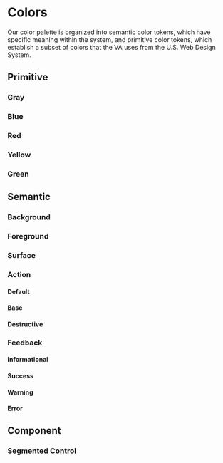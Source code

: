 
<Meta title="Design Tokens/Colors" />

# Colors
Our color palette is organized into semantic color tokens, which have specific meaning within the system, and primitive color tokens, which establish a subset of colors that the VA uses from the U.S. Web Design System.

## Primitive

### Gray
<ColorPalette>
  <ColorItem
    title="Black & White"
    subtitle="vadsColor"
    colors={{
      Black: Colors.vadsColorBlack,
      White: Colors.vadsColorWhite,
    }}
  />
  <ColorItem
    title="Base"
    subtitle="vadsColorBase"
    colors={{
      Darkest: Colors.vadsColorBaseDarkest,
      Darker: Colors.vadsColorBaseDarker,
      Dark: Colors.vadsColorBaseDark,
      Light: Colors.vadsColorBaseLight,
      Lighter: Colors.vadsColorBaseLighter,
      Lightest: Colors.vadsColorBaseLightest,
    }}
  />
  <ColorItem
    title="Gray"
    subtitle="vadsColorGray"
    colors={{
      WarmDark: Colors.vadsColorGrayWarmDark,
      Medium: Colors.vadsColorGrayMedium,
      WarmLight: Colors.vadsColorGrayWarmLight,
      LightAlt: Colors.vadsColorGrayLightAlt,
      CoolLight: Colors.vadsColorGrayCoolLight,
    }}
  />
  <ColorItem
    title="USWDS"
    subtitle="uswdsSystemColor"
    colors={{
      Gray90: Colors.uswdsSystemColorGray90,
      Gray80: Colors.uswdsSystemColorGray80,
      Gray30: Colors.uswdsSystemColorGray30,
    }}
  />
</ColorPalette>

### Blue
<ColorPalette>
  <ColorItem
    title="Primary"
    subtitle="vadsColorPrimary"
    colors={{
      Darker: Colors.vadsColorPrimaryDarker,
      Dark: Colors.vadsColorPrimaryDark,
      "—": Colors.vadsColorPrimary,
      Light: Colors.vadsColorPrimaryLight,
      Lighter: Colors.vadsColorPrimaryLighter,
    }}
  />
  <ColorItem
    title="Alternative"
    subtitle="vadsColorPrimaryAlt"
    colors={{
      Darkest: Colors.vadsColorPrimaryAltDarkest,
      Dark: Colors.vadsColorPrimaryAltDark,
      "—": Colors.vadsColorPrimaryAlt,
      Light: Colors.vadsColorPrimaryAltLight,
      Lightest: Colors.vadsColorPrimaryAltLightest,
    }}
  />
  <ColorItem
    title="Cool"
    subtitle="vadsColorBlueCool"
    colors={{
      "—": Colors.vadsColorBlueCool,
      Light: Colors.vadsColorBlueCoolLight,
      Lightest: Colors.vadsColorBlueCoolLightest,
    }}
  />
  <ColorItem
    title="USWDS"
    subtitle="uswdsSystemColor"
    colors={{
      BlueVivid80: Colors.uswdsSystemColorBlueVivid80,
      BlueVivid30: Colors.uswdsSystemColorBlueVivid30,
    }}
  />
</ColorPalette>

### Red
<ColorPalette>
  <ColorItem
    title="Secondary"
    subtitle="vadsColorSecondary"
    colors={{
      Darkest: Colors.vadsColorSecondaryDarkest,
      Dark: Colors.vadsColorSecondaryDark,
      "—": Colors.vadsColorSecondary,
      Light: Colors.vadsColorSecondaryLight,
      Lightest: Colors.vadsColorSecondaryLightest,
    }}
  />
  <ColorItem
    title="USWDS"
    subtitle="uswdsSystemColor"
    colors={{
      RedVivid80: Colors.uswdsSystemColorRedVivid80,
      RedVivid40: Colors.uswdsSystemColorRedVivid40,
    }}
  />
</ColorPalette>

### Yellow
<ColorPalette>
  <ColorItem
    title="Gold"
    subtitle="vadsColorGold"
    colors={{
      Lighter: Colors.vadsColorGoldLighter,
      Lightest: Colors.vadsColorGoldLightest,
    }}
  />
  <ColorItem
    title="USWDS"
    subtitle="uswdsSystemColor"
    colors={{
      YellowVivid80: Colors.uswdsSystemColorYellowVivid80,
      YellwoVivid20: Colors.uswdsSystemColorYellowVivid20,
    }}
  />
</ColorPalette>

### Green
<ColorPalette>
  <ColorItem
    title="Green"
    subtitle="vadsColorGreen"
    colors={{
      Light: Colors.vadsColorGreenLight,
      Lighter: Colors.vadsColorGreenLighter,
    }}
  />
  <ColorItem
    title="USWDS"
    subtitle="uswdsSystemColor"
    colors={{
      GreenCoolVivid80: Colors.uswdsSystemColorGreenCoolVivid80,
    }}
  />
</ColorPalette>

## Semantic

### Background
<ColorPalette>
  <ColorItem
    title="Default"
    subtitle="vadsColorBackgroundDefault"
    colors={{
      OnLight: Colors.vadsColorBackgroundDefaultOnLight,
      OnDark: Colors.vadsColorBgDefaultOnDark,
    }}
  />
</ColorPalette>

### Foreground
<ColorPalette>
  <ColorItem
    title="Default"
    subtitle="vadsColorForegroundDefault"
    colors={{
      OnLight: Colors.vadsColorForegroundDefaultOnLight,
      OnDark: Colors.vadsColorForegroundDefaultOnDark,
    }}
  />
  <ColorItem
    title="Inverse"
    subtitle="vadsColorForegroundInverse"
    colors={{
      OnLight: Colors.vadsColorForegroundInverseOnLight,
      OnDark: Colors.vadsColorForegroundInverseOnDark,
    }}
  />
</ColorPalette>

### Surface
<ColorPalette>
  <ColorItem
    title="Default"
    subtitle="vadsColorSurfaceDefault"
    colors={{
      OnLight: Colors.vadsColorSurfaceDefaultOnLight,
      OnDark: Colors.vadsColorSurfaceDefaultOnDark,
    }}
  />
  <ColorItem
    title="Inverse"
    subtitle="vadsColorSurfaceInverse"
    colors={{
      OnLight: Colors.vadsColorSurfaceInverseOnLight,
      OnDark: Colors.vadsColorSurfaceInverseOnDark,
    }}
  />
  <ColorItem
    title="Secondary"
    subtitle="vadsColorSurfaceSecondary"
    colors={{
      OnLight: Colors.vadsColorSurfaceSecondaryOnLight,
      OnDark: Colors.vadsColorSurfaceSecondaryOnDark,
    }}
  />
</ColorPalette>

### Action
<ColorPalette>
  <ColorItem
    title=""
    subtitle="vadsColorActionForegroundInverse"
    colors={{
      OnLight: Colors.vadsColorActionForegroundInverseOnLight,
      OnDark: Colors.vadsColorActionForegroundInverseOnDark,
    }}
  />
</ColorPalette>

#### Default
<ColorPalette>
  <ColorItem
    title="Foreground"
    subtitle="vadsColorActionForegroundDefault"
    colors={{
      OnLight: Colors.vadsColorActionForegroundDefaultOnLight,
      OnDark: Colors.vadsColorActionForegroundDefaultOnDark,
    }}
  />
  <ColorItem
    title="Foreground (active)"
    subtitle="vadsColorActionForegroundDefaultActive"
    colors={{
      OnLight: Colors.vadsColorActionForegroundDefaultActiveOnLight,
      OnDark: Colors.vadsColorActionForegroundDefaultActiveOnDark,
    }}
  />
  <ColorItem
    title="Surface"
    subtitle="vadsColorActionSurfaceDefault"
    colors={{
      OnLight: Colors.vadsColorActionSurfaceDefaultOnLight,
      OnDark: Colors.vadsColorActionSurfaceDefaultOnDark,
    }}
  />
  <ColorItem
    title="Surface (active)"
    subtitle="vadsColorActionSurfaceDefaultActive"
    colors={{
      OnLight: Colors.vadsColorActionSurfaceDefaultActiveOnLight,
      OnDark: Colors.vadsColorActionSurfaceDefaultActiveOnDark,
    }}
  />
  <ColorItem
    title="Border"
    subtitle="vadsColorActionBorderDefault"
    colors={{
      OnLight: Colors.vadsColorActionBorderDefaultOnLight,
      OnDark: Colors.vadsColorActionBorderDefaultOnDark,
    }}
  />
  <ColorItem
    title="Border (active)"
    subtitle="vadsColorActionBorderDefaultActive"
    colors={{
      OnLight: Colors.vadsColorActionBorderDefaultActiveOnLight,
      OnDark: Colors.vadsColorActionBorderDefaultActiveOnDark,
    }}
  />
</ColorPalette>

#### Base
<ColorPalette>
  <ColorItem
    title="Foreground"
    subtitle="vadsColorActionForegroundBase"
    colors={{
      OnLight: Colors.vadsColorActionForegroundBaseOnLight,
      OnDark: Colors.vadsColorActionForegroundBaseOnDark,
    }}
  />
  <ColorItem
    title="Foreground (active)"
    subtitle="vadsColorActionForegroundBaseActive"
    colors={{
      OnLight: Colors.vadsColorActionForegroundBaseActiveOnLight,
      OnDark: Colors.vadsColorActionForegroundBaseActiveOnDark,
    }}
  />
  <ColorItem
    title="Surface"
    subtitle="vadsColorActionSurfaceBase"
    colors={{
      OnLight: Colors.vadsColorActionSurfaceBaseOnLight,
      OnDark: Colors.vadsColorActionSurfaceBaseOnDark,
    }}
  />
  <ColorItem
    title="Surface (active)"
    subtitle="vadsColorActionSurfaceBaseActive"
    colors={{
      OnLight: Colors.vadsColorActionSurfaceBaseActiveOnLight,
      OnDark: Colors.vadsColorActionSurfaceBaseActiveOnDark,
    }}
  />
  <ColorItem
    title="Border"
    subtitle="vadsColorActionBorderBase"
    colors={{
      OnLight: Colors.vadsColorActionBorderBaseOnLight,
      OnDark: Colors.vadsColorActionBorderBaseOnDark,
    }}
  />
  <ColorItem
    title="Border (active)"
    subtitle="vadsColorActionBorderBaseActive"
    colors={{
      OnLight: Colors.vadsColorActionBorderBaseActiveOnLight,
      OnDark: Colors.vadsColorActionBorderBaseActiveOnDark,
    }}
  />
</ColorPalette>

#### Destructive
<ColorPalette>
  <ColorItem
    title="Surface"
    subtitle="vadsColorActionSurfaceDestructive"
    colors={{
      OnLight: Colors.vadsColorActionSurfaceDestructiveOnLight,
      OnDark: Colors.vadsColorActionSurfaceDestructiveOnDark,
    }}
  />
  <ColorItem
    title="Surface (active)"
    subtitle="vadsColorActionSurfaceDestructiveActive"
    colors={{
      OnLight: Colors.vadsColorActionSurfaceDestructiveActiveOnLight,
      OnDark: Colors.vadsColorActionSurfaceDestructiveActiveOnDark,
    }}
  />
</ColorPalette>

### Feedback

#### Informational
<ColorPalette>
  <ColorItem
    title="Border"
    subtitle="vadsColorFeedbackBorderInfo"
    colors={{
      OnLight: Colors.vadsColorFeedbackBorderInfoOnLight,
      OnDark: Colors.vadsColorFeedbackBorderInfoOnDark,
    }}
  />
  <ColorItem
    title="Surface"
    subtitle="vadsColorFeedbackSurfaceInfo"
    colors={{
      OnLight: Colors.vadsColorFeedbackSurfaceInfoOnLight,
      OnDark: Colors.vadsColorFeedbackSurfaceInfoOnDark,
    }}
  />
</ColorPalette>

#### Success
<ColorPalette>
  <ColorItem
    title="Border"
    subtitle="vadsColorFeedbackBorderSuccess"
    colors={{
      OnLight: Colors.vadsColorFeedbackBorderSuccessOnLight,
      OnDark: Colors.vadsColorFeedbackBorderSuccessOnDark,
    }}
  />
  <ColorItem
    title="Surface"
    subtitle="vadsColorFeedbackSurfaceSuccess"
    colors={{
      OnLight: Colors.vadsColorFeedbackSurfaceSuccessOnLight,
      OnDark: Colors.vadsColorFeedbackSurfaceSuccessOnDark,
    }}
  />
</ColorPalette>

#### Warning
<ColorPalette>
  <ColorItem
    title="Border"
    subtitle="vadsColorFeedbackBorderWarning"
    colors={{
      OnLight: Colors.vadsColorFeedbackBorderWarningOnLight,
      OnDark: Colors.vadsColorFeedbackBorderWarningOnDark,
    }}
  />
  <ColorItem
    title="Surface"
    subtitle="vadsColorFeedbackSurfaceWarning"
    colors={{
      OnLight: Colors.vadsColorFeedbackSurfaceWarningOnLight,
      OnDark: Colors.vadsColorFeedbackSurfaceWarningOnDark,
    }}
  />
</ColorPalette>

#### Error
<ColorPalette>
  <ColorItem
    title="Border"
    subtitle="vadsColorFeedbackBorderError"
    colors={{
      OnLight: Colors.vadsColorFeedbackBorderErrorOnLight,
      OnDark: Colors.vadsColorFeedbackBorderErrorOnDark,
    }}
  />
  <ColorItem
    title="Surface"
    subtitle="vadsColorFeedbackSurfaceError"
    colors={{
      OnLight: Colors.vadsColorFeedbackSurfaceErrorOnLight,
      OnDark: Colors.vadsColorFeedbackSurfaceErrorOnDark,
    }}
  />
</ColorPalette>


## Component

### Segmented Control
<ColorPalette>
  <ColorItem
    title="Surface (selected)"
    subtitle="vadsSegmentedControlColorSurfaceSelected"
    colors={{
      OnLight: Colors.vadsSegmentedControlColorSurfaceSelectedOnLight,
      OnDark: Colors.vadsSegmentedControlColorSurfaceSelectedOnDark,
    }}
  />
</ColorPalette>